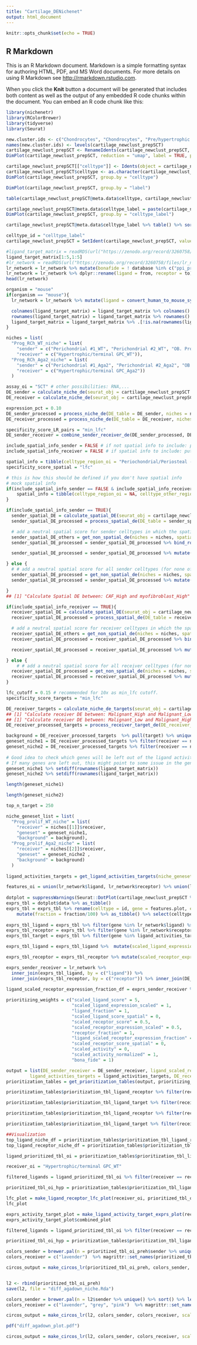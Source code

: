 ```yaml
---
title: "Cartilage_DENichenet"
output: html_document
---
```


```r
knitr::opts_chunk$set(echo = TRUE)
```

## R Markdown

This is an R Markdown document. Markdown is a simple formatting syntax for authoring HTML, PDF, and MS Word documents. For more details on using R Markdown see <http://rmarkdown.rstudio.com>.

When you click the **Knit** button a document will be generated that includes both content as well as the output of any embedded R code chunks within the document. You can embed an R code chunk like this:

```r
library(nichenetr)
library(RColorBrewer)
library(tidyverse)
library(Seurat)
```

```r
new.cluster.ids <- c("Chondrocytes", "Chondrocytes", "Pre/hypertrophic GPC", "Articular Cartilage", "Chondrocytes", "Pre/hypertrophic GPC", "Resting Chondrocytes", "Perichondrial/Periosteal - Prrx1/Hes1 Expressing", "Resting Chondrocytes", "Chondrocytes", "Proliferative GPCs", "Perichondrial/Periosteal - Prrx1 Expressing", "Resting Chondrocytes", "Prrx1 Exp. Resting Chondrocytes", "Resting Chondrocytes", "Proliferative GPCs", "Resting Chondrocytes", "Resting Chondrocytes", "Resting Chondrocytes", "Resting Chondrocytes", "Resting Chondrocytes", "Articular Cartilage", "Pre/hypertrophic GPC", "Osteoblast Progenitors", "Pre/Hypertrophic/terminal GPC", "Resting Chondrocytes", "Articular Cartilage", "Resting Chondrocytes", "Periosteal cells", "Resting Chondrocytes", "Periosteal cells", "Perichondrial/Periosteal - Prrx1/Hes1 Expressing", "Pericytes/endothelial", "Progenitor cells")
names(new.cluster.ids) <- levels(cartilage_newclust_prepSCT)
cartilage_newclust_prepSCT <- RenameIdents(cartilage_newclust_prepSCT, new.cluster.ids)
DimPlot(cartilage_newclust_prepSCT, reduction = "umap", label = TRUE, pt.size = 0.5) + NoLegend()
```


```r
cartilage_newclust_prepSCT[["celltype"]] <- Idents(object = cartilage_newclust_prepSCT)
cartilage_newclust_prepSCT$celltype <- as.character(cartilage_newclust_prepSCT$celltype)
DimPlot(cartilage_newclust_prepSCT, group.by = "celltype")
```

```r
DimPlot(cartilage_newclust_prepSCT, group.by = "label")
```

```r
table(cartilage_newclust_prepSCT@meta.data$celltype, cartilage_newclust_prepSCT@meta.data$label)
```

```r
cartilage_newclust_prepSCT@meta.data$celltype_label = paste(cartilage_newclust_prepSCT@meta.data$celltype, cartilage_newclust_prepSCT@meta.data$label,sep = "_")
DimPlot(cartilage_newclust_prepSCT, group.by = "celltype_label")
```

```r
cartilage_newclust_prepSCT@meta.data$celltype_label %>% table() %>% sort(decreasing = TRUE)
```

```r
celltype_id = "celltype_label"
cartilage_newclust_prepSCT = SetIdent(cartilage_newclust_prepSCT, value = cartilage_newclust_prepSCT[[celltype_id]])
```

```r
#ligand_target_matrix = readRDS(url("https://zenodo.org/record/3260758/files/ligand_target_matrix.rds"))
ligand_target_matrix[1:5,1:5]
#lr_network = readRDS(url("https://zenodo.org/record/3260758/files/lr_network.rds"))
lr_network = lr_network %>% mutate(bonafide = ! database %in% c("ppi_prediction","ppi_prediction_go"))
lr_network = lr_network %>% dplyr::rename(ligand = from, receptor = to) %>% distinct(ligand, receptor, bonafide)
head(lr_network)

organism = "mouse"
if(organism == "mouse"){
  lr_network = lr_network %>% mutate(ligand = convert_human_to_mouse_symbols(ligand), receptor = convert_human_to_mouse_symbols(receptor)) %>% drop_na()

  colnames(ligand_target_matrix) = ligand_target_matrix %>% colnames() %>% convert_human_to_mouse_symbols()
  rownames(ligand_target_matrix) = ligand_target_matrix %>% rownames() %>% convert_human_to_mouse_symbols()
  ligand_target_matrix = ligand_target_matrix %>% .[!is.na(rownames(ligand_target_matrix)), !is.na(colnames(ligand_target_matrix))]
}
```

```r
niches = list(
  "Prog_RCh_WT_niche" = list(
    "sender" = c("Perichondrial #1_WT", "Perichondrial #2_WT", "OB. Progenitors_WT", "Perichondrial Diff._WT", "Prolif. Chondrogenic Precursor_WT"),
    "receiver" = c("Hypertrophic/terminal GPC_WT")),
  "Prog_RCh_Aga2_niche" = list(
    "sender" = c("Perichondrial #1_Aga2", "Perichondrial #2_Aga2", "OB. Progenitors_Aga2", "Perichondrial Diff._Aga2", "Prolif. Chondrogenic Precursor_Aga2"),
    "receiver" = c("Hypertrophic/terminal GPC_Aga2"))
  )
```


```r
assay_oi = "SCT" # other possibilities: RNA,...
DE_sender = calculate_niche_de(seurat_obj = cartilage_newclust_prepSCT %>% subset(features = lr_network$ligand %>% unique()), niches = niches, type = "sender", assay_oi = assay_oi)
DE_receiver = calculate_niche_de(seurat_obj = cartilage_newclust_prepSCT %>% subset(features = lr_network$receptor %>% unique()), niches = niches, type = "receiver", assay_oi = assay_oi)
```

```r
expression_pct = 0.10
DE_sender_processed = process_niche_de(DE_table = DE_sender, niches = niches, expression_pct = expression_pct, type = "sender")
DE_receiver_processed = process_niche_de(DE_table = DE_receiver, niches = niches, expression_pct = expression_pct, type = "receiver")
```

```r
specificity_score_LR_pairs = "min_lfc"
DE_sender_receiver = combine_sender_receiver_de(DE_sender_processed, DE_receiver_processed, lr_network, specificity_score = specificity_score_LR_pairs)
```

```r
include_spatial_info_sender = FALSE # if not spatial info to include: put this to false # user adaptation required on own dataset
include_spatial_info_receiver = FALSE # if spatial info to include: put this to true # user adaptation required on own dataset

spatial_info = tibble(celltype_region_oi = "Periochondrial/Periosteal - Prrx1/Hes1 Expressing_WT", celltype_other_region = "Periochondrial/Periosteal - Prrx1 Expressing_WT", niche =  "Prog_prolif_WT_niche", celltype_type = "sender") # user adaptation required on own dataset
specificity_score_spatial = "lfc"

# this is how this should be defined if you don't have spatial info
# mock spatial info
if(include_spatial_info_sender == FALSE & include_spatial_info_receiver == FALSE){
    spatial_info = tibble(celltype_region_oi = NA, celltype_other_region = NA) %>% mutate(niche =  niches %>% names() %>% head(1), celltype_type = "sender")
} 

if(include_spatial_info_sender == TRUE){
  sender_spatial_DE = calculate_spatial_DE(seurat_obj = cartilage_newclust_prepSCT %>% subset(features = lr_network$ligand %>% unique()), spatial_info = spatial_info %>% filter(celltype_type == "sender"))
  sender_spatial_DE_processed = process_spatial_de(DE_table = sender_spatial_DE, type = "sender", lr_network = lr_network, expression_pct = expression_pct, specificity_score = specificity_score_spatial)

  # add a neutral spatial score for sender celltypes in which the spatial is not known / not of importance
  sender_spatial_DE_others = get_non_spatial_de(niches = niches, spatial_info = spatial_info, type = "sender", lr_network = lr_network)
  sender_spatial_DE_processed = sender_spatial_DE_processed %>% bind_rows(sender_spatial_DE_others)

  sender_spatial_DE_processed = sender_spatial_DE_processed %>% mutate(scaled_ligand_score_spatial = scale_quantile_adapted(ligand_score_spatial))

} else {
  # # add a neutral spatial score for all sender celltypes (for none of them, spatial is relevant in this case)
  sender_spatial_DE_processed = get_non_spatial_de(niches = niches, spatial_info = spatial_info, type = "sender", lr_network = lr_network)
  sender_spatial_DE_processed = sender_spatial_DE_processed %>% mutate(scaled_ligand_score_spatial = scale_quantile_adapted(ligand_score_spatial))  

}
## [1] "Calculate Spatial DE between: CAF_High and myofibroblast_High"

if(include_spatial_info_receiver == TRUE){
  receiver_spatial_DE = calculate_spatial_DE(seurat_obj = cartilage_newclust_prepSCT %>% subset(features = lr_network$receptor %>% unique()), spatial_info = spatial_info %>% filter(celltype_type == "receiver"))
  receiver_spatial_DE_processed = process_spatial_de(DE_table = receiver_spatial_DE, type = "receiver", lr_network = lr_network, expression_pct = expression_pct, specificity_score = specificity_score_spatial)

  # add a neutral spatial score for receiver celltypes in which the spatial is not known / not of importance
  receiver_spatial_DE_others = get_non_spatial_de(niches = niches, spatial_info = spatial_info, type = "receiver", lr_network = lr_network)
  receiver_spatial_DE_processed = receiver_spatial_DE_processed %>% bind_rows(receiver_spatial_DE_others)

  receiver_spatial_DE_processed = receiver_spatial_DE_processed %>% mutate(scaled_receptor_score_spatial = scale_quantile_adapted(receptor_score_spatial))

} else {
    # # add a neutral spatial score for all receiver celltypes (for none of them, spatial is relevant in this case)
  receiver_spatial_DE_processed = get_non_spatial_de(niches = niches, spatial_info = spatial_info, type = "receiver", lr_network = lr_network)
  receiver_spatial_DE_processed = receiver_spatial_DE_processed %>% mutate(scaled_receptor_score_spatial = scale_quantile_adapted(receptor_score_spatial))
}
```


```r
lfc_cutoff = 0.15 # recommended for 10x as min_lfc cutoff. 
specificity_score_targets = "min_lfc"

DE_receiver_targets = calculate_niche_de_targets(seurat_obj = cartilage_newclust_prepSCT, niches = niches, lfc_cutoff = lfc_cutoff, expression_pct = expression_pct, assay_oi = assay_oi) 
## [1] "Calculate receiver DE between: Malignant_High and Malignant_Low"
## [1] "Calculate receiver DE between: Malignant_Low and Malignant_High"
DE_receiver_processed_targets = process_receiver_target_de(DE_receiver_targets = DE_receiver_targets, niches = niches, expression_pct = expression_pct, specificity_score = specificity_score_targets)

background = DE_receiver_processed_targets  %>% pull(target) %>% unique()
geneset_niche1 = DE_receiver_processed_targets %>% filter(receiver == niches[[1]]$receiver & target_score >= lfc_cutoff & target_significant == 1 & target_present == 1) %>% pull(target) %>% unique()
geneset_niche2 = DE_receiver_processed_targets %>% filter(receiver == niches[[2]]$receiver & target_score >= lfc_cutoff & target_significant == 1 & target_present == 1) %>% pull(target) %>% unique()
  
# Good idea to check which genes will be left out of the ligand activity analysis (=when not present in the rownames of the ligand-target matrix).
# If many genes are left out, this might point to some issue in the gene naming (eg gene aliases and old gene symbols, bad human-mouse mapping)
geneset_niche1 %>% setdiff(rownames(ligand_target_matrix))
geneset_niche2 %>% setdiff(rownames(ligand_target_matrix))

length(geneset_niche1)

length(geneset_niche2)
```



```r
top_n_target = 250

niche_geneset_list = list(
  "Prog_prolif_WT_niche" = list(
    "receiver" = niches[[1]]$receiver,
    "geneset" = geneset_niche1,
    "background" = background),
  "Prog_prolif_Aga2_niche" = list(
    "receiver" = niches[[2]]$receiver,
    "geneset" = geneset_niche2 ,
    "background" = background)
  )
  
ligand_activities_targets = get_ligand_activities_targets(niche_geneset_list = niche_geneset_list, ligand_target_matrix = ligand_target_matrix, top_n_target = top_n_target)
```

```r
features_oi = union(lr_network$ligand, lr_network$receptor) %>% union(ligand_activities_targets$target) %>% setdiff(NA)
  
dotplot = suppressWarnings(Seurat::DotPlot(cartilage_newclust_prepSCT %>% subset(idents = niches %>% unlist() %>% unique()), features = features_oi, assay = assay_oi))
exprs_tbl = dotplot$data %>% as_tibble()
exprs_tbl = exprs_tbl %>% rename(celltype = id, gene = features.plot, expression = avg.exp, expression_scaled = avg.exp.scaled, fraction = pct.exp) %>%
    mutate(fraction = fraction/100) %>% as_tibble() %>% select(celltype, gene, expression, expression_scaled, fraction) %>% distinct() %>% arrange(gene) %>% mutate(gene = as.character(gene))
  
exprs_tbl_ligand = exprs_tbl %>% filter(gene %in% lr_network$ligand) %>% rename(sender = celltype, ligand = gene, ligand_expression = expression, ligand_expression_scaled = expression_scaled, ligand_fraction = fraction) 
exprs_tbl_receptor = exprs_tbl %>% filter(gene %in% lr_network$receptor) %>% rename(receiver = celltype, receptor = gene, receptor_expression = expression, receptor_expression_scaled = expression_scaled, receptor_fraction = fraction)
exprs_tbl_target = exprs_tbl %>% filter(gene %in% ligand_activities_targets$target) %>% rename(receiver = celltype, target = gene, target_expression = expression, target_expression_scaled = expression_scaled, target_fraction = fraction)
```

```r
exprs_tbl_ligand = exprs_tbl_ligand %>%  mutate(scaled_ligand_expression_scaled = scale_quantile_adapted(ligand_expression_scaled)) %>% mutate(ligand_fraction_adapted = ligand_fraction) %>% mutate_cond(ligand_fraction >= expression_pct, ligand_fraction_adapted = expression_pct)  %>% mutate(scaled_ligand_fraction_adapted = scale_quantile_adapted(ligand_fraction_adapted))

exprs_tbl_receptor = exprs_tbl_receptor %>% mutate(scaled_receptor_expression_scaled = scale_quantile_adapted(receptor_expression_scaled))  %>% mutate(receptor_fraction_adapted = receptor_fraction) %>% mutate_cond(receptor_fraction >= expression_pct, receptor_fraction_adapted = expression_pct)  %>% mutate(scaled_receptor_fraction_adapted = scale_quantile_adapted(receptor_fraction_adapted))
```


```r
exprs_sender_receiver = lr_network %>% 
  inner_join(exprs_tbl_ligand, by = c("ligand")) %>% 
  inner_join(exprs_tbl_receptor, by = c("receptor")) %>% inner_join(DE_sender_receiver %>% distinct(niche, sender, receiver))
  
ligand_scaled_receptor_expression_fraction_df = exprs_sender_receiver %>% group_by(ligand, receiver) %>% mutate(rank_receptor_expression = dense_rank(receptor_expression), rank_receptor_fraction  = dense_rank(receptor_fraction)) %>% mutate(ligand_scaled_receptor_expression_fraction = 0.5*( (rank_receptor_fraction / max(rank_receptor_fraction)) + ((rank_receptor_expression / max(rank_receptor_expression))) ) )  %>% distinct(ligand, receptor, receiver, ligand_scaled_receptor_expression_fraction, bonafide) %>% distinct() %>% ungroup() 
```

```r
prioritizing_weights = c("scaled_ligand_score" = 5,
                         "scaled_ligand_expression_scaled" = 1,
                         "ligand_fraction" = 1,
                         "scaled_ligand_score_spatial" = 0, 
                         "scaled_receptor_score" = 0.5,
                         "scaled_receptor_expression_scaled" = 0.5,
                         "receptor_fraction" = 1, 
                         "ligand_scaled_receptor_expression_fraction" = 1,
                         "scaled_receptor_score_spatial" = 0,
                         "scaled_activity" = 0,
                         "scaled_activity_normalized" = 1,
                         "bona_fide" = 1)

output = list(DE_sender_receiver = DE_sender_receiver, ligand_scaled_receptor_expression_fraction_df = ligand_scaled_receptor_expression_fraction_df, sender_spatial_DE_processed = sender_spatial_DE_processed, receiver_spatial_DE_processed = receiver_spatial_DE_processed,
         ligand_activities_targets = ligand_activities_targets, DE_receiver_processed_targets = DE_receiver_processed_targets, exprs_tbl_ligand = exprs_tbl_ligand,  exprs_tbl_receptor = exprs_tbl_receptor, exprs_tbl_target = exprs_tbl_target)
prioritization_tables = get_prioritization_tables(output, prioritizing_weights)

prioritization_tables$prioritization_tbl_ligand_receptor %>% filter(receiver == niches[[1]]$receiver) %>% head(10)

prioritization_tables$prioritization_tbl_ligand_target %>% filter(receiver == niches[[1]]$receiver) %>% head(10)

prioritization_tables$prioritization_tbl_ligand_receptor %>% filter(receiver == niches[[2]]$receiver) %>% head(10)

prioritization_tables$prioritization_tbl_ligand_target %>% filter(receiver == niches[[2]]$receiver) %>% head(10)
```

```r
##Visualization
top_ligand_niche_df = prioritization_tables$prioritization_tbl_ligand_receptor %>% select(niche, sender, receiver, ligand, receptor, prioritization_score) %>% group_by(ligand) %>% top_n(1, prioritization_score) %>% ungroup() %>% select(ligand, receptor, niche) %>% rename(top_niche = niche)
top_ligand_receptor_niche_df = prioritization_tables$prioritization_tbl_ligand_receptor %>% select(niche, sender, receiver, ligand, receptor, prioritization_score) %>% group_by(ligand, receptor) %>% top_n(1, prioritization_score) %>% ungroup() %>% select(ligand, receptor, niche) %>% rename(top_niche = niche)

ligand_prioritized_tbl_oi = prioritization_tables$prioritization_tbl_ligand_receptor %>% select(niche, sender, receiver, ligand, prioritization_score) %>% group_by(ligand, niche) %>% top_n(1, prioritization_score) %>% ungroup() %>% distinct() %>% inner_join(top_ligand_niche_df) %>% filter(niche == top_niche) %>% group_by(niche) %>% top_n(25, prioritization_score) %>% ungroup() # get the top50 ligands per niche
```

```r
receiver_oi = "Hypertrophic/terminal GPC_WT" 

filtered_ligands = ligand_prioritized_tbl_oi %>% filter(receiver == receiver_oi) %>% pull(ligand) %>% unique()

prioritized_tbl_oi_hyp = prioritization_tables$prioritization_tbl_ligand_receptor %>% filter(ligand %in% filtered_ligands) %>% select(niche, sender, receiver, ligand,  receptor, ligand_receptor, prioritization_score) %>% distinct() %>% inner_join(top_ligand_receptor_niche_df) %>% group_by(ligand) %>% filter(receiver == receiver_oi) %>% top_n(2, prioritization_score) %>% ungroup() 
```

```r
lfc_plot = make_ligand_receptor_lfc_plot(receiver_oi, prioritized_tbl_oi, prioritization_tables$prioritization_tbl_ligand_receptor, plot_legend = FALSE, heights = NULL, widths = NULL)
lfc_plot
```

```r
exprs_activity_target_plot = make_ligand_activity_target_exprs_plot(receiver_oi, prioritized_tbl_oi,  prioritization_tables$prioritization_tbl_ligand_receptor,  prioritization_tables$prioritization_tbl_ligand_target, output$exprs_tbl_ligand,  output$exprs_tbl_target, lfc_cutoff, ligand_target_matrix, plot_legend = TRUE, heights = NULL, widths = NULL)
exprs_activity_target_plot$combined_plot
```

```r
filtered_ligands = ligand_prioritized_tbl_oi %>% filter(receiver == receiver_oi) %>% top_n(15, prioritization_score) %>% pull(ligand) %>% unique()

prioritized_tbl_oi_hyp = prioritization_tables$prioritization_tbl_ligand_receptor %>% filter(ligand %in% filtered_ligands) %>% select(niche, sender, receiver, ligand,  receptor, ligand_receptor, prioritization_score) %>% distinct() %>% inner_join(top_ligand_receptor_niche_df) %>% group_by(ligand) %>% filter(receiver == receiver_oi) %>% top_n(2, prioritization_score) %>% ungroup() 

colors_sender = brewer.pal(n = prioritized_tbl_oi_preh$sender %>% unique() %>% sort() %>% length(), name = 'Spectral') %>% magrittr::set_names(prioritized_tbl_oi_preh$sender %>% unique() %>% sort())
colors_receiver = c("lavender")  %>% magrittr::set_names(prioritized_tbl_oi_preh$receiver %>% unique() %>% sort())

circos_output = make_circos_lr(prioritized_tbl_oi_preh, colors_sender, colors_receiver)


l2 <- rbind(prioritized_tbl_oi_preh)
save(l2, file = "diff_agadown_niche.Rda")

colors_sender = brewer.pal(n = l2$sender %>% unique() %>% sort() %>% length(), name = 'Spectral') %>% magrittr::set_names(l2$sender %>% unique() %>% sort())
colors_receiver = c("lavender", "grey", "pink")  %>% magrittr::set_names(l2$receiver %>% unique() %>% sort())

circos_output = make_circos_lr(l2, colors_sender, colors_receiver, scale = T, border = F, transparency = 0.2)
```

```r
pdf("diff_agadown_plot.pdf") 

circos_output = make_circos_lr(l2, colors_sender, colors_receiver, scale = T, border = F, transparency = 0.2)
```

